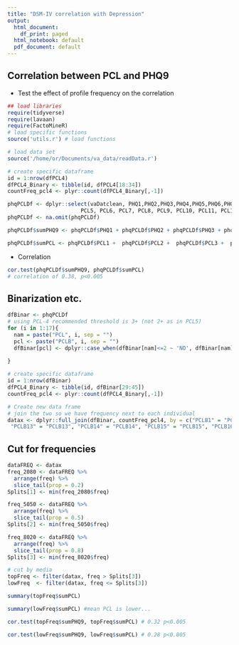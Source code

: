 ```yaml
---
title: "DSM-IV correlation with Depression"
output:
  html_document:
    df_print: paged
  html_notebook: default
  pdf_document: default
---
```


## Correlation between PCL and PHQ9
- Test the effect of profile frequency on the correlation

```r
## load libraries
require(tidyverse)
require(lavaan)
require(FactoMineR)
# load specific functions
source('utils.r') # load functions
```

```r
# load data set
source('/home/or/Documents/va_data/readData.r')
```


```r
# create specific dataframe
id = 1:nrow(dfPCL4)
dfPCL4_Binary <- tibble(id, dfPCL4[18:34])
countFreq_pcl4 <- plyr::count(dfPCL4_Binary[,-1])
```

```r
phqPCLDf <- dplyr::select(vaDatclean, PHQ1,PHQ2,PHQ3,PHQ4,PHQ5,PHQ6,PHQ7,PHQ8,PHQ9, PCL1, PCL2, PCL3, PCL4,
                       PCL5, PCL6, PCL7, PCL8, PCL9, PCL10, PCL11, PCL12, PCL13, PCL14, PCL15, PCL16, PCL17)
phqPCLDf <- na.omit(phqPCLDf)

phqPCLDf$sumPHQ9 <- phqPCLDf$PHQ1 + phqPCLDf$PHQ2 + phqPCLDf$PHQ3 + phqPCLDf$PHQ4 + phqPCLDf$PHQ5 + phqPCLDf$PHQ6 + phqPCLDf$PHQ7 + phqPCLDf$PHQ8 + phqPCLDf$PHQ9

phqPCLDf$sumPCL <- phqPCLDf$PCL1 +  phqPCLDf$PCL2 +  phqPCLDf$PCL3 +  phqPCLDf$PCL4 + phqPCLDf$PCL5 +  phqPCLDf$PCL6 + phqPCLDf$PCL7 +  phqPCLDf$PCL8 + phqPCLDf$PCL9 + phqPCLDf$PCL10 +  phqPCLDf$PCL11 + phqPCLDf$PCL12 +  phqPCLDf$PCL13 + phqPCLDf$PCL14 +  phqPCLDf$PCL15 + phqPCLDf$PCL16 + phqPCLDf$PCL17
```

- Correlation
```r
cor.test(phqPCLDf$sumPHQ9, phqPCLDf$sumPCL)
# correlation of 0.38, p<0.005
```

## Binarization etc.

```r
dfBinar <- phqPCLDf
# using PCL-4 recommended threshold is 3+ (not 2+ as in PCL5)
for (i in 1:17){
  nam = paste("PCL", i, sep = "")
  pcl <- paste("PCLB", i, sep = "")
  dfBinar[pcl] <- dplyr::case_when(dfBinar[nam]<=2 ~ 'NO', dfBinar[nam]>=3 ~ 'YES')
  
}
```


```r
# create specific dataframe
id = 1:nrow(dfBinar)
dfPCL4_Binary <- tibble(id, dfBinar[29:45])
countFreq_pcl4 <- plyr::count(dfPCL4_Binary[,-1])
```

```r
# Create new data frame
# join the two so we have frequency next to each individual
datax <- dplyr::full_join(dfBinar, countFreq_pcl4, by = c("PCLB1" = "PCLB1", "PCLB2" = "PCLB2", "PCLB3" = "PCLB3", "PCLB4" = "PCLB4", "PCLB5" = "PCLB5", "PCLB6" = "PCLB6", "PCLB7" = "PCLB7", "PCLB8" = "PCLB8", "PCLB9" = "PCLB9", "PCLB10" = "PCLB10", "PCLB11" = "PCLB11", "PCLB12" = "PCLB12", 
 "PCLB13" = "PCLB13", "PCLB14" = "PCLB14", "PCLB15" = "PCLB15", "PCLB16" = "PCLB16", "PCLB17" = "PCLB17"))
```

## Cut for frequencies

```r
dataFREQ <- datax
freq_2080 <- dataFREQ %>% 
  arrange(freq) %>% 
  slice_tail(prop = 0.2)
Splits[1] <- min(freq_2080$freq)

freq_5050 <- dataFREQ %>% 
  arrange(freq) %>% 
  slice_tail(prop = 0.5)
Splits[2] <- min(freq_5050$freq)

freq_8020 <- dataFREQ %>% 
  arrange(freq) %>% 
  slice_tail(prop = 0.8)
Splits[3] <- min(freq_8020$freq)

# cut by media
topFreq <- filter(datax, freq > Splits[3])
lowFreq  <- filter(datax, freq <= Splits[3])

summary(topFreq$sumPCL)

summary(lowFreq$sumPCL) #mean PCL is lower...

cor.test(topFreq$sumPHQ9, topFreq$sumPCL) # 0.32 p<0.005

cor.test(lowFreq$sumPHQ9, lowFreq$sumPCL) # 0.28 p<0.005
```





